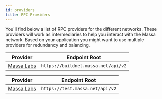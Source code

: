 ```yaml
---
id: providers
title: RPC Providers
---
```


You'll find below a list of RPC providers for the different networks. These providers will work as intermediaries to
help you interact with the Massa network. Based on your application you might want to use multiple providers for
redundancy and balancing.

<Tabs>
  <TabItem value="buildnet" label="BuildNet" default>
    <table>
      <thead>
        <tr>
          <th>Provider</th>
          <th>Endpoint Root</th>
        </tr>
      </thead>
        <tbody>
        <tr>
          <td><a href="https://massa.net">Massa Labs</a></td>
          <td><code>https://buildnet.massa.net/api/v2</code></td>
        </tr>
        </tbody>
    </table>
  </TabItem>
  <TabItem value="testnet" label="TestNet">
    <table>
      <thead>
        <tr>
          <th>Provider</th>
          <th>Endpoint Root</th>
        </tr>
      </thead>
        <tbody>
        <tr>
          <td><a href="https://massa.net">Massa Labs</a></td>
          <td><code>https://test.massa.net/api/v2</code></td>
        </tr>
        </tbody>
    </table>
  </TabItem>
</Tabs>
